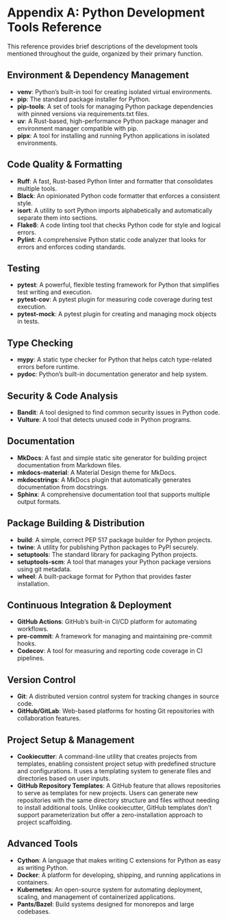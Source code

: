 
# Appendix A: Python Development Tools Reference

This reference provides brief descriptions of the development tools mentioned throughout the guide, organized by their primary function.

## Environment & Dependency Management

- **venv**: Python's built-in tool for creating isolated virtual environments.
- **pip**: The standard package installer for Python.
- **pip-tools**: A set of tools for managing Python package dependencies with pinned versions via requirements.txt files.
- **uv**: A Rust-based, high-performance Python package manager and environment manager compatible with pip.
- **pipx**: A tool for installing and running Python applications in isolated environments.

## Code Quality & Formatting

- **Ruff**: A fast, Rust-based Python linter and formatter that consolidates multiple tools.
- **Black**: An opinionated Python code formatter that enforces a consistent style.
- **isort**: A utility to sort Python imports alphabetically and automatically separate them into sections.
- **Flake8**: A code linting tool that checks Python code for style and logical errors.
- **Pylint**: A comprehensive Python static code analyzer that looks for errors and enforces coding standards.

## Testing

- **pytest**: A powerful, flexible testing framework for Python that simplifies test writing and execution.
- **pytest-cov**: A pytest plugin for measuring code coverage during test execution.
- **pytest-mock**: A pytest plugin for creating and managing mock objects in tests.

## Type Checking

- **mypy**: A static type checker for Python that helps catch type-related errors before runtime.
- **pydoc**: Python's built-in documentation generator and help system.

## Security & Code Analysis

- **Bandit**: A tool designed to find common security issues in Python code.
- **Vulture**: A tool that detects unused code in Python programs.

## Documentation

- **MkDocs**: A fast and simple static site generator for building project documentation from Markdown files.
- **mkdocs-material**: A Material Design theme for MkDocs.
- **mkdocstrings**: A MkDocs plugin that automatically generates documentation from docstrings.
- **Sphinx**: A comprehensive documentation tool that supports multiple output formats.

## Package Building & Distribution

- **build**: A simple, correct PEP 517 package builder for Python projects.
- **twine**: A utility for publishing Python packages to PyPI securely.
- **setuptools**: The standard library for packaging Python projects.
- **setuptools-scm**: A tool that manages your Python package versions using git metadata.
- **wheel**: A built-package format for Python that provides faster installation.

## Continuous Integration & Deployment

- **GitHub Actions**: GitHub's built-in CI/CD platform for automating workflows.
- **pre-commit**: A framework for managing and maintaining pre-commit hooks.
- **Codecov**: A tool for measuring and reporting code coverage in CI pipelines.

## Version Control

- **Git**: A distributed version control system for tracking changes in source code.
- **GitHub/GitLab**: Web-based platforms for hosting Git repositories with collaboration features.

## Project Setup & Management

- **Cookiecutter**: A command-line utility that creates projects from templates, enabling consistent project setup with predefined structure and configurations. It uses a templating system to generate files and directories based on user inputs.
- **GitHub Repository Templates**: A GitHub feature that allows repositories to serve as templates for new projects. Users can generate new repositories with the same directory structure and files without needing to install additional tools. Unlike cookiecutter, GitHub templates don't support parameterization but offer a zero-installation approach to project scaffolding.
  
## Advanced Tools

- **Cython**: A language that makes writing C extensions for Python as easy as writing Python.
- **Docker**: A platform for developing, shipping, and running applications in containers.
- **Kubernetes**: An open-source system for automating deployment, scaling, and management of containerized applications.
- **Pants/Bazel**: Build systems designed for monorepos and large codebases.

